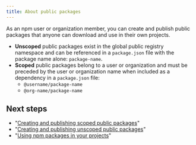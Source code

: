 ```yaml
---
title: About public packages
---
```


As an npm user or organization member, you can create and publish public packages that anyone can download and use in their own projects.

- **Unscoped** public packages exist in the global public registry namespace and can be referenced in a `package.json` file with the package name alone: `package-name`.
- **Scoped** public packages belong to a user or organization and must be preceded by the user or organization name when included as a dependency in a `package.json` file:
  - `@username/package-name`
  - `@org-name/package-name`

## Next steps

- "[Creating and publishing scoped public packages][create-scoped-pkg]"
- "[Creating and publishing unscoped public packages][create-unscoped-pkg]"
- "[Using npm packages in your projects][use-pkg]"

[create-scoped-pkg]: creating-and-publishing-scoped-public-packages
[create-unscoped-pkg]: creating-and-publishing-unscoped-public-packages
[use-pkg]: using-npm-packages-in-your-projects

